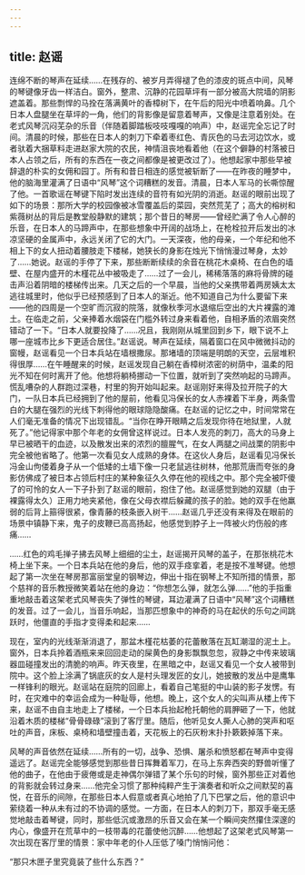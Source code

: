 ```yaml
---
---
---
```

title: 赵谣
---




连绵不断的琴声在延续……在残存的、被岁月弄得褪了色的漆皮的斑点中间，风琴的琴键像牙齿一样洁白。窗外，整肃、沉静的花园草坪有一部分被高大院墙的阴影遮盖着。那些剽悍的马拴在落满黄叶的香樟树下，在午后的阳光中喷着响鼻。几个日本人盘腿坐在草坪的一角，他们的背影像是留意着琴声，又像是注意着别处。在老式风琴沉闷芜杂的乐音（伴随着脚踏板吱吱嘎嘎的响声）中，赵谣完全忘记了时间。清晨的时候，那些在日本人的刺刀下牵着枣红色、青灰色的马去河边饮水，或者驮着大捆草料走进赵家大院的农民，神情沮丧地看着他（在这个僻静的村落被日本人占领之后，所有的东西在一夜之间都像是被更改过了）。他想起家中那些早被辞退的朴实的女佣和园丁。所有和昔日相连的感觉被斩断了——在昨夜的睡梦中，他的脑海里灌满了日语中“风琴”这个词糟糕的发音。清晨，日本人军马的长嘶惊醒了他。一首歌谣在琴键下陷时发出连续的音符有如光阴的消逝。赵谣的眼前出现了如下的场景：那所大学的校园像被冰雪覆盖后的菜园，突然荒芜了；高大的榕树和紫薇树丛的背后是教堂般静默的建筑；那个昔日的琴房——曾经贮满了令人心醉的乐音，在日本人的马蹄声中，在那些想象中开阔的战场上，在枪栓拉开后发出的冰凉坚硬的金属声中，永远关闭了它的大门。一天深夜，他的母亲，一个年纪和他不相上下的女人扭动着腰肢走下楼梯，她狭长的身影在烛光下悄悄漫过琴身，太妙了……她说。赵谣的手停了下来，那些断断续续的余音在桃花木桌椅、在白色的墙壁、在屋内盛开的木槿花丛中被吸走了……过了一会儿，稀稀落落的麻将骨牌的碰击声沿着阴暗的楼梯传出来。几天之后的一个早晨，当他的父亲携带着两房姨太太逃往城里时，他似乎已经预感到了日本人的渐近。他不知道自己为什么要留下来——他的四周是一个空旷而沉寂的院落，就像秋季河水退缩后空出的大片裸露的滩土。在临走之前，父亲捧着水烟袋在门槛外转过身来看着他，自相矛盾的浓眉突然错动了一下。“日本人就要投降了……况且，我刚刚从城里回到乡下，眼下说不上哪一座城市比乡下更适合居住。”赵谣说。琴声在延续，隔着窗口在风中微微抖动的窗幔，赵谣看见一个日本兵站在墙根撒尿。那堵墙的顶端是明朗的天空，云层堆积得很厚……在午睡醒来的时候，赵谣发现自己躺在香樟树浓密的树荫中，温柔的阳光不知在何时离开了他。他想将躺椅挪动一下位置，就听到了突然响起的马蹄声。慌乱嘈杂的人群跑过深巷，村里的狗开始叫起来。赵谣刚好来得及拉开院子的大门，一队日本兵已经拥到了他的屋前，他看见冯保长的女人赤裸着下半身，两条雪白的大腿在强烈的光线下刺得他的眼球隐隐酸痛。在赵谣的记忆之中，时间常常在人们毫无准备的情况下出现错乱。“当你在睁开眼睛之后发现你待在地狱里，人就死了。”他记得家中那个年老的女佣曾这样说过。日本人发亮的刺刀，高大的马身上早已被晒干的血迹，以及散发出来的浓烈的膻腥气，在女人两腿之间战栗的阴影中完全被他省略了。他第一次看见女人成熟的身体。在这伙人身后，赵谣看见冯保长冯金山佝偻着身子从一个低矮的土墙下像一只老鼠逃往树林，他那荒唐而夸张的身影仿佛成了被日本占领后村庄的某种象征久久停在他的视线之中。那个完全被吓傻了的可怜的女人一下子扑到了赵谣的眼前，抱住了他。赵谣感觉到她的双腿（由于裸露得太久）正用力地夹紧他，像在父母衣襟后躲藏的孩子的脸。她的双手在他羸弱的后背上箍得很紧，像青藤的枝条嵌入树干……赵谣几乎还没有来得及在眼前的场景中镇静下来，鬼子的皮鞭已高高扬起，他感觉到脖子上一阵被火灼伤般的疼痛……

……红色的鸡毛掸子拂去风琴上细细的尘土，赵谣揭开风琴的盖子，在那张桃花木椅上坐下来。一个日本兵站在他的身后，他的双手痉挛着，老是按不准琴键。他想起了第一次坐在琴房那富丽堂皇的钢琴边，伸出十指在钢琴上不知所措的情景，那个慈祥的音乐教授微笑着站在他的身边：“你想怎么弹，就怎么弹……”他的手指重重地敲击着这架老式风琴丧失了弹性的琴键，耳边灌满了日语中“风琴”这个词糟糕的发音。过了一会儿，当音乐响起，当那匹想象中的神奇的马在起伏的乐句之间跳跃时，他僵直的手指才变得柔和起来……

现在，室内的光线渐渐消退了，那盆木槿花枯萎的花蕾散落在瓦缸潮湿的泥土上。窗外，日本兵拎着酒瓶来来回回走动的屎黄色的身影飘飘忽忽，寂静之中传来玻璃器皿碰撞发出的清脆的响声。昨天夜里，在黑暗之中，赵谣又看见一个女人被带到院中。这个脸上涂满了锅底灰的女人是村头理发匠的女儿，她披散的发丛中是鹰隼一样锋利的眼光。赵谣站在庭院的回廊上，看着自己笔挺的中山装的影子发愣。有时，在灾难中的幸运会成为一种耻辱，他想。晚上，这个女人的尖叫声从楼上传下来，赵谣不由自主地走上了楼梯，一个日本兵抬起枪托朝他的肩胛砸了一下，他就沿着木质的楼梯“骨骨碌碌”滚到了客厅里。随后，他听见女人撕人心肺的哭声和呕吐的声音，床板、桌椅和墙壁撞击着，天花板上的石灰粉末扑扑簌簌掉落下来。

风琴的声音依然在延续……所有的一切，战争、恐惧、屠杀和愤怒都在琴声中变得遥远了。赵谣完全能够感觉到那些昔日挥舞着军刀，在马上东奔西突的野兽听懂了他的曲子，在他由于疲倦或是走神偶尔弹错了某个乐句的时候，窗外那些正对着他的背影就会转过身来……他完全习惯了那种纯粹产生于演奏者和听众之间默契的喜悦，在音乐的间隙，在那些日本人假意或者真心地拍了几下巴掌之后，他的意识中萦绕着一种从未有过的不协调的感觉。一方面，在日本人的刺刀下，那双手毫无感觉地敲击着琴键，同时，那些低沉或激昂的乐音又会在某一个瞬间突然攥住深邃的内心，像盛开在荒草中的一枝带毒的花蕾使他沉醉……他想起了这架老式风琴第一次出现在客厅里的情景：家中年老的仆人压低了嗓门悄悄问他：

“那只木匣子里究竟装了些什么东西？”